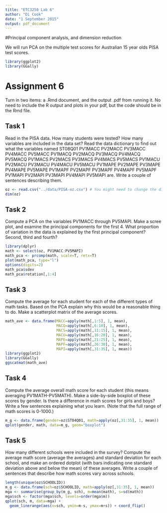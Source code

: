 ```yaml
---
title: "ETC3250 Lab 6"
author: "Di Cook"
date: "1 September 2015"
output: pdf_document
---
```



#Principal component analysis, and dimension reduction

We will run PCA on the multiple test scores for Australian 15 year olds PISA test scores.

```r
library(ggplot2)
library(GGally)
```

# Assignment 6

Turn in two items: a .Rmd document, and the output .pdf from running it. No need to include the R output and plots in your pdf, but the code should be in the Rmd file. 

## Task 1

Read in the PISA data. How many students were tested? How many variables are included in the data set? Read the data dictionary to find out what the variables named ST08Q01 PV1MACC  PV2MACC  PV3MACC PV4MACC  PV5MACC  PV1MACQ  PV2MACQ  PV3MACQ  PV4MACQ PV5MACQ PV1MACS  PV2MACS  PV3MACS PV4MACS  PV5MACS  PV1MACU  PV2MACU  PV3MACU  PV4MACU  PV5MACU  PV1MAPE  PV2MAPE  PV3MAPE  PV4MAPE  PV5MAPE  PV1MAPF  PV2MAPF PV3MAPF  PV4MAPF  PV5MAPF  PV1MAPI  PV2MAPI  PV3MAPI  PV4MAPI  PV5MAPI are. Write a couple of sentences  describing them.

```r
oz <- read.csv("../data/PISA-oz.csv") # You might need to change the directory to where the data is located on your computer
dim(oz)
```

## Task 2

Compute a PCA on the variables PV1MACC through PV5MAPI. Make a scree plot, and examine the principal components for the first 4. What proportion of variation in the data is explained by the first principal component? Second, third and fourth? 

```r
library(dplyr)
math <- select(oz, PV1MACC:PV5MAPI)
math_pca <- prcomp(math, scale=T, retx=T)
plot(math_pca, type="l")
options(digits=2)
math_pca$sdev
math_pca$rotation[,1:4]
```

## Task 3 

Compute the average for each student for each of the different types of math tasks. Based on the PCA explain why this would be a reasonable thing to do. Make a scatterplot matrix of the average scores.

```r
math_ave <- data.frame(MACC=apply(math[,1:5], 1, mean), 
                       MACQ=apply(math[,6:10], 1, mean), 
                       MACS=apply(math[,11:15], 1, mean), 
                       MACU=apply(math[,16:20], 1, mean), 
                       MAPE=apply(math[,21:25], 1, mean), 
                       MAPF=apply(math[,26:30], 1, mean), 
                       MAPI=apply(math[,31:35], 1, mean)) 
library(ggplot2)
library(GGally)
ggscatmat(math_ave)
```

## Task 4

Compute the average overall math score for each student (this means averaging PV1MATH-PV5MATH). Make a side-by-side boxplot of these scores by gender. Is there a difference in math scores for girls and boys? Write a few sentences explaining what you learn. (Note that the full range of math scores is 0-1000.)

```r
m_g <- data.frame(gender=oz$ST04Q01, math=apply(oz[,31:35], 1, mean))
qplot(gender, math, data=m_g, geom="boxplot")
```

## Task 5 

How many different schools were included in the survey? Compute the average math score (average the averages) and standard deviation for each school, and make an ordered dotplot (with bars indicating one standard deviation above and below the mean) of these averages. Write a couple of sentences that describe how math scores vary across schools.

```r
length(unique(oz$SCHOOLID))
m_g <- data.frame(sch=oz$SCHOOLID, math=apply(oz[,31:35], 1, mean))
mga <- summarise(group_by(m_g, sch), m=mean(math), s=sd(math))
mga$sch <- factor(mga$sch, levels=order(mga$m))
qplot(sch, m, data=mga) + 
  geom_linerange(aes(x=sch, ymin=m-s, ymax=m+s)) + coord_flip()
```
